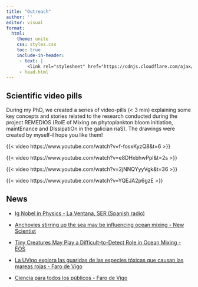 ```yaml
---
title: "Outreach"
author: ''
editor: visual
format:
  html:
    theme: unite
    css: styles.css
    toc: true
    include-in-header: 
     - text: |
        <link rel="stylesheet" href="https://cdnjs.cloudflare.com/ajax/libs/font-awesome/6.0.0-beta3/css/all.min.css" integrity="sha384-k6RqeWeci5ZR/Lv4MR0sA0FfDOMyZ2vyZmf3eNihIBL6u3Dks3RE5fFfhLGVpZp8" crossorigin="anonymous">
     - head.html
---
```


## Scientific video pills

During my PhD, we created a series of video-pills (\< 3 min) explaining some key concepts and stories related to the research conducted during the project REMEDIOS (RolE of Mixing on phytoplankton bloom initiation, maintEnance and DIssipatiOn in the galician ríaS). The drawings were created by myself--I hope you like them!

::: video-grid
::: video-item
{{< video https://www.youtube.com/watch?v=f-fosxKyzQ8&t=6 >}}
:::

::: video-item
{{< video https://www.youtube.com/watch?v=e8DHxbhwPpI&t=2s >}}
:::

::: video-item
{{< video https://www.youtube.com/watch?v=2jNNQYyyVgk&t=36 >}}
:::

::: video-item
{{< video https://www.youtube.com/watch?v=YQEJA2p6gzE >}}
:::
:::

## News

-   [Ig Nobel in Physics - La Ventana, SER (Spanish radio)](https://cadenaser.com/nacional/2023/09/15/la-actividad-sexual-de-las-anchoas-le-da-a-espana-uno-de-los-premios-cientificos-mas-disparatados-estos-son-los-ganadores-de-los-ig-nobel-cadena-ser/)

-   [Anchovies stirring up the sea may be influencing ocean mixing - New Scientist](https://www.newscientist.com/article/2315414-anchovies-stirring-up-the-sea-may-be-influencing-ocean-mixing/)

-   [Tiny Creatures May Play a Difficult-to-Detect Role in Ocean Mixing - EOS](https://eos.org/articles/tiny-creatures-may-play-a-difficult-to-detect-role-in-ocean-mixing)

-   [La UVigo explora las guaridas de las especies tóxicas que causan las mareas rojas - Faro de Vigo](https://www.uvigo.gal/sites/uvigo.gal/files/contents/clipping/2019-04/f150419.jpg)

-   [Ciencia para todos los públicos - Faro de Vigo](https://www.farodevigo.es/gran-vigo/2021/05/03/ciencia-publicos-50890253.html)
